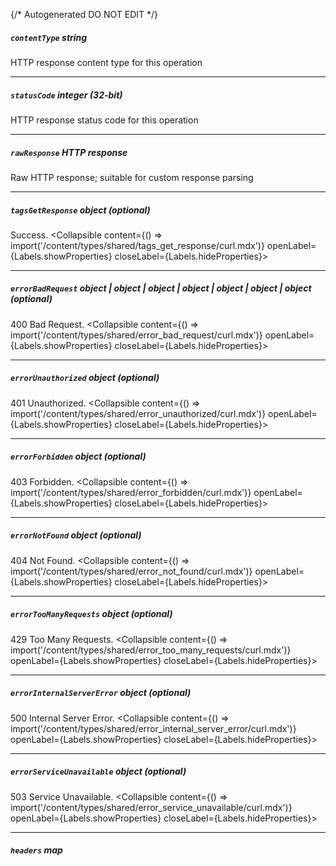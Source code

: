 {/* Autogenerated DO NOT EDIT  */}

##### `contentType` _string_
HTTP response content type for this operation

---
##### `statusCode` _integer (32-bit)_
HTTP response status code for this operation

---
##### `rawResponse` _HTTP response_
Raw HTTP response; suitable for custom response parsing

---
##### `tagsGetResponse` _object (optional)_
Success.
<Collapsible content={() => import('/content/types/shared/tags_get_response/curl.mdx')} openLabel={Labels.showProperties} closeLabel={Labels.hideProperties}>
</Collapsible>

---
##### `errorBadRequest` _object | object | object | object | object | object | object (optional)_
400 Bad Request.
<Collapsible content={() => import('/content/types/shared/error_bad_request/curl.mdx')} openLabel={Labels.showProperties} closeLabel={Labels.hideProperties}>
</Collapsible>

---
##### `errorUnauthorized` _object (optional)_
401 Unauthorized.
<Collapsible content={() => import('/content/types/shared/error_unauthorized/curl.mdx')} openLabel={Labels.showProperties} closeLabel={Labels.hideProperties}>
</Collapsible>

---
##### `errorForbidden` _object (optional)_
403 Forbidden.
<Collapsible content={() => import('/content/types/shared/error_forbidden/curl.mdx')} openLabel={Labels.showProperties} closeLabel={Labels.hideProperties}>
</Collapsible>

---
##### `errorNotFound` _object (optional)_
404 Not Found.
<Collapsible content={() => import('/content/types/shared/error_not_found/curl.mdx')} openLabel={Labels.showProperties} closeLabel={Labels.hideProperties}>
</Collapsible>

---
##### `errorTooManyRequests` _object (optional)_
429 Too Many Requests.
<Collapsible content={() => import('/content/types/shared/error_too_many_requests/curl.mdx')} openLabel={Labels.showProperties} closeLabel={Labels.hideProperties}>
</Collapsible>

---
##### `errorInternalServerError` _object (optional)_
500 Internal Server Error.
<Collapsible content={() => import('/content/types/shared/error_internal_server_error/curl.mdx')} openLabel={Labels.showProperties} closeLabel={Labels.hideProperties}>
</Collapsible>

---
##### `errorServiceUnavailable` _object (optional)_
503 Service Unavailable.
<Collapsible content={() => import('/content/types/shared/error_service_unavailable/curl.mdx')} openLabel={Labels.showProperties} closeLabel={Labels.hideProperties}>
</Collapsible>

---
##### `headers` _map_


